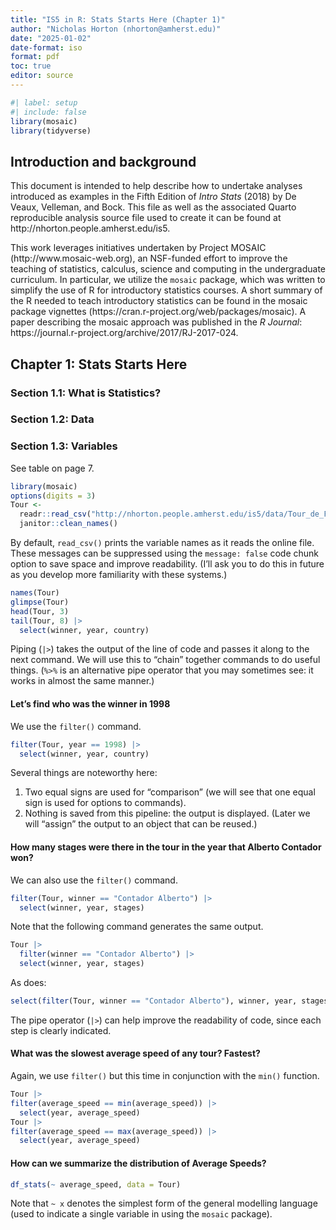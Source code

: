 ```yaml
---
title: "IS5 in R: Stats Starts Here (Chapter 1)"
author: "Nicholas Horton (nhorton@amherst.edu)"
date: "2025-01-02"
date-format: iso
format: pdf
toc: true
editor: source
---
```


```r
#| label: setup
#| include: false
library(mosaic)   
library(tidyverse)
```


## Introduction and background 

This document is intended to help describe how to undertake analyses introduced as examples in the Fifth Edition of *Intro Stats* (2018) by De Veaux, Velleman, and Bock.
This file as well as the associated Quarto reproducible analysis source file used to create it can be found at http://nhorton.people.amherst.edu/is5.

This work leverages initiatives undertaken by Project MOSAIC (http://www.mosaic-web.org), an NSF-funded effort to improve the teaching of statistics, calculus, science and computing in the undergraduate curriculum.
In particular, we utilize the `mosaic` package, which was written to simplify the use of R for introductory statistics courses.
A short summary of the R needed to teach introductory statistics can be found in the mosaic package vignettes (https://cran.r-project.org/web/packages/mosaic).
A paper describing the mosaic approach was published in the *R Journal*: https://journal.r-project.org/archive/2017/RJ-2017-024.

## Chapter 1: Stats Starts Here

### Section 1.1: What is Statistics?
### Section 1.2: Data
### Section 1.3: Variables

See table on page 7.

```r
library(mosaic)
options(digits = 3)
Tour <-
  readr::read_csv("http://nhorton.people.amherst.edu/is5/data/Tour_de_France_2016.csv") |>
  janitor::clean_names()
```

By default, `read_csv()` prints the variable names as it reads the online file.
These messages can be suppressed using the `message: false` code chunk option to save space and improve readability. 
(I'll ask you to do this in future as you develop more familiarity with these systems.)

```r
names(Tour)
glimpse(Tour)
head(Tour, 3)
tail(Tour, 8) |>
  select(winner, year, country)
```

Piping (`|>`) takes the output of the line of code and passes it along to the next command.
We will use this to "chain" together commands to do useful things.
(`%>%` is an alternative pipe operator that you may sometimes see: it works in almost the same manner.)

#### Let's find who was the winner in 1998

We use the `filter()` command.

```r
filter(Tour, year == 1998) |>
  select(winner, year, country)
```

Several things are noteworthy here:

1. Two equal signs are used for "comparison" (we will see that one equal sign is used for options to commands).
2. Nothing is saved from this pipeline: the output is displayed.
(Later we will "assign" the output to an object that can be reused.)

#### How many stages were there in the tour in the year that Alberto Contador won?

We can also use the `filter()` command.

```r
filter(Tour, winner == "Contador Alberto") |>
  select(winner, year, stages)
```

Note that the following command generates the same output.

```r
Tour |>
  filter(winner == "Contador Alberto") |>
  select(winner, year, stages)
```

As does:

```r
select(filter(Tour, winner == "Contador Alberto"), winner, year, stages)
```

The pipe operator (`|>`) can help improve the readability of code, since each step is clearly indicated.

#### What was the slowest average speed of any tour?  Fastest?

Again, we use `filter()` but this time in conjunction with the `min()` function.

```r
Tour |>
filter(average_speed == min(average_speed)) |>
  select(year, average_speed)
Tour |>
filter(average_speed == max(average_speed)) |>
  select(year, average_speed)
```

#### How can we summarize the distribution of Average Speeds?


```r
df_stats(~ average_speed, data = Tour)
```

Note that `~ x` denotes the simplest form of the general modelling language (used to indicate a single variable in using the `mosaic` package).  

